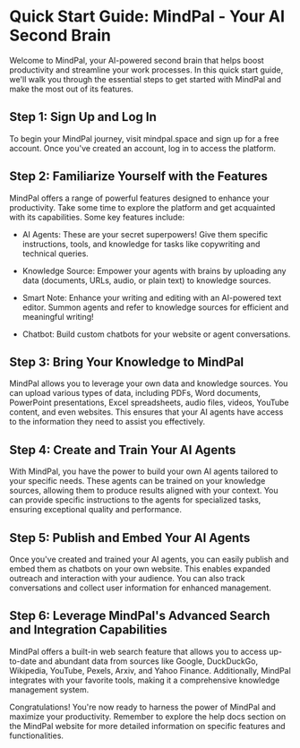 # Quick Start Guide: MindPal - Your AI Second Brain

Welcome to MindPal, your AI-powered second brain that helps boost productivity and streamline your work processes. In this quick start guide, we'll walk you through the essential steps to get started with MindPal and make the most out of its features.

## Step 1: Sign Up and Log In

To begin your MindPal journey, visit mindpal.space and sign up for a free account. Once you've created an account, log in to access the platform.

## Step 2: Familiarize Yourself with the Features

MindPal offers a range of powerful features designed to enhance your productivity. Take some time to explore the platform and get acquainted with its capabilities. Some key features include:

- AI Agents: These are your secret superpowers! Give them specific instructions, tools, and knowledge for tasks like copywriting and technical queries. 

- Knowledge Source: Empower your agents with brains by uploading any data (documents, URLs, audio, or plain text) to knowledge sources.

- Smart Note: Enhance your writing and editing with an AI-powered text editor. Summon agents and refer to knowledge sources for efficient and meaningful writing!

- Chatbot: Build custom chatbots for your website or agent conversations.


## Step 3: Bring Your Knowledge to MindPal

MindPal allows you to leverage your own data and knowledge sources. You can upload various types of data, including PDFs, Word documents, PowerPoint presentations, Excel spreadsheets, audio files, videos, YouTube content, and even websites. This ensures that your AI agents have access to the information they need to assist you effectively.

## Step 4: Create and Train Your AI Agents

With MindPal, you have the power to build your own AI agents tailored to your specific needs. These agents can be trained on your knowledge sources, allowing them to produce results aligned with your context. You can provide specific instructions to the agents for specialized tasks, ensuring exceptional quality and performance.

## Step 5: Publish and Embed Your AI Agents

Once you've created and trained your AI agents, you can easily publish and embed them as chatbots on your own website. This enables expanded outreach and interaction with your audience. You can also track conversations and collect user information for enhanced management.

## Step 6: Leverage MindPal's Advanced Search and Integration Capabilities

MindPal offers a built-in web search feature that allows you to access up-to-date and abundant data from sources like Google, DuckDuckGo, Wikipedia, YouTube, Pexels, Arxiv, and Yahoo Finance. Additionally, MindPal integrates with your favorite tools, making it a comprehensive knowledge management system.

Congratulations! You're now ready to harness the power of MindPal and maximize your productivity. Remember to explore the help docs section on the MindPal website for more detailed information on specific features and functionalities.


<PageFooter />
